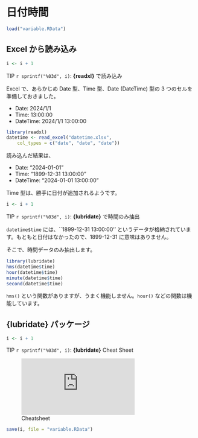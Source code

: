 # 日付時間 {#datetime}

```r
load("variable.RData")
```

## Excel から読み込み

::: callout-tip
```r
i <- i + 1
```

TIP `r sprintf("%03d", i)`: **{readxl}** で読み込み
:::

Excel で、あらかじめ Date 型、Time 型、Date (DateTime) 型の 3 つのセルを準備しておきました。

- Date: 2024/1/1
- Time: 13:00:00
- DateTime: 2024/1/1 13:00:00

```r
library(readxl)
datetime <- read_excel("datetime.xlsx", 
    col_types = c("date", "date", "date"))
```

読み込んだ結果は、

- Date: "2024-01-01"
- Time: "1899-12-31 13:00:00"
- DateTime: "2024-01-01 13:00:00"

Time 型は、勝手に日付が追加されるようです。

::: callout-tip
```r
i <- i + 1
```

TIP `r sprintf("%03d", i)`: **{lubridate}** で時間のみ抽出
:::

`datetime$time` には、``1899-12-31 13:00:00'' というデータが格納されています。もともと日付はなかったので、1899-12-31 に意味はありません。

そこで、時間データのみ抽出します。

```r
library(lubridate)
hms(datetime$time)
hour(datetime$time)
minute(datetime$time)
second(datetime$time)
```

`hms()` という関数がありますが、うまく機能しません。`hour()` などの関数は機能しています。

## **{lubridate}** パッケージ

::: callout-tip
```r
i <- i + 1
```

TIP `r sprintf("%03d", i)`: **{lubridate}** Cheat Sheet
:::

![Cheatsheet](https://rawgit.com/rstudio/cheatsheets/main/lubridate.pdf)

```r
save(i, file = "variable.RData")
```
